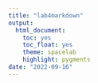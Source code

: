 ```yaml
---
title: "lab4markdown"
output: 
  html_document:
    toc: yes
    toc_float: yes
    theme: spacelab
    highlight: pygments
date: "2022-09-16"
---
```


